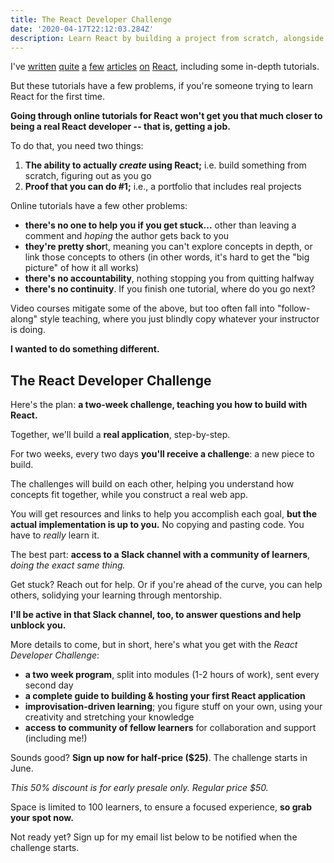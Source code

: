 ```yaml
---
title: The React Developer Challenge
date: '2020-04-17T22:12:03.284Z'
description: Learn React by building a project from scratch, alongside a community of fellow learners
---
```


I've [written](https://scottdomes.com/tiny-components/) [quite](https://scottdomes.com/react-lifecycle-methods/) [a](https://scottdomes.com/react-native-authentication/) [few](https://scottdomes.com/react-native-sexy-forms/) [articles](https://medium.com/free-code-camp/everything-you-need-to-know-about-react-eaedf53238c4) [on](https://engineering.musefind.com/build-your-first-progressive-web-app-with-react-8e1449c575cd) [React](https://scottdomes.com/how-to-write-great-react/), including some in-depth tutorials.

But these tutorials have a few problems, if you're someone trying to learn React for the first time.

**Going through online tutorials for React won't get you that much closer to being a real React developer -- that is, getting a job.**

To do that, you need two things:

1. **The ability to actually _create_ using React;** i.e. build something from scratch, figuring out as you go
2. **Proof that you can do #1;** i.e., a portfolio that includes real projects

Online tutorials have a few other problems:

- **there's no one to help you if you get stuck...** other than leaving a comment and _hoping_ the author gets back to you
- **they're pretty shor**t, meaning you can't explore concepts in depth, or link those concepts to others (in other words, it's hard to get the "big picture" of how it all works)
- **there's no accountability**, nothing stopping you from quitting halfway
- **there's no continuity**. If you finish one tutorial, where do you go next?

Video courses mitigate some of the above, but too often fall into "follow-along" style teaching, where you just blindly copy whatever your instructor is doing.

**I wanted to do something different.**

## The React Developer Challenge

Here's the plan: **a two-week challenge, teaching you how to build with React.**

Together, we'll build a **real application**, step-by-step.

For two weeks, every two days **you'll receive a challenge**: a new piece to build.

The challenges will build on each other, helping you understand how concepts fit together, while you construct a real web app.

You will get resources and links to help you accomplish each goal, **but the actual implementation is up to you.** No copying and pasting code. You have to *really* learn it.

The best part: **access to a Slack channel with a community of learners**, _doing the exact same thing._

Get stuck? Reach out for help. Or if you're ahead of the curve, you can help others, solidying your learning through mentorship.

**I'll be active in that Slack channel, too, to answer questions and help unblock you.**

More details to come, but in short, here's what you get with the *React Developer Challenge*:
- **a two week program**, split into modules (1-2 hours of work), sent every second day
- **a complete guide to building & hosting your first React application**
- **improvisation-driven learning**; you figure stuff on your own, using your creativity and stretching your knowledge
- **access to community of fellow learners** for collaboration and support (including me!)

Sounds good? **Sign up now for half-price ($25)**. The challenge starts in June.

*This 50% discount is for early presale only. Regular price $50.*

Space is limited to 100 learners, to ensure a focused experience, **so grab your spot now.**

<Checkout />

Not ready yet? Sign up for my email list below to be notified when the challenge starts.

<EmailSignup />